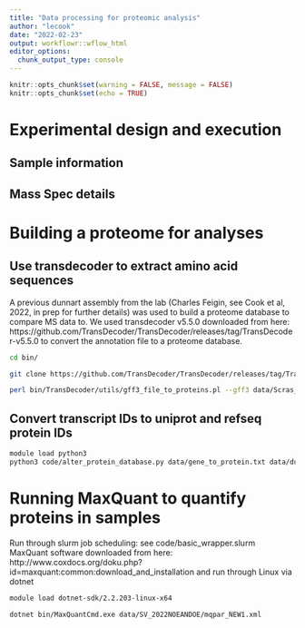 ```yaml
---
title: "Data processing for proteomic analysis"
author: "lecook"
date: "2022-02-23"
output: workflowr::wflow_html
editor_options:
  chunk_output_type: console
---
```


```r
knitr::opts_chunk$set(warning = FALSE, message = FALSE) 
knitr::opts_chunk$set(echo = TRUE)
```

# Experimental design and execution
## Sample information
## Mass Spec details


# Building a proteome for analyses
## Use transdecoder to extract amino acid sequences
A previous dunnart assembly from the lab (Charles Feigin, see Cook et al, 2022, in prep for further details) was used to build a proteome database to compare MS data to. 
We used transdecoder v5.5.0 downloaded from here: https://github.com/TransDecoder/TransDecoder/releases/tag/TransDecoder-v5.5.0 to convert the annotation file to a proteome database.


```bash
cd bin/

git clone https://github.com/TransDecoder/TransDecoder/releases/tag/TransDecoder-v5.5.0

perl bin/TransDecoder/utils/gff3_file_to_proteins.pl --gff3 data/Scras_dunnart_assem1.0_pb-ont-illsr_flyeassem_red-rd-scfitr2_pil2xwgs2_60chr2.gff --fasta data/Scras_dunnart_assem1.0_pb-ont-illsr_flyeassem_red-rd-scfitr2_pil2xwgs2_60chr.fasta > data/dunnart_devilRef_NEW.fasta
```

## Convert transcript IDs to uniprot and refseq protein IDs

```bash
module load python3
python3 code/alter_protein_database.py data/gene_to_protein.txt data/dunnart_devilRef.fasta data/dunnart_devilRef_NEW.fasta
```

# Running MaxQuant to quantify proteins in samples
Run through slurm job scheduling: see code/basic_wrapper.slurm
MaxQuant software downloaded from here: http://www.coxdocs.org/doku.php?id=maxquant:common:download_and_installation and run through Linux via dotnet


```bash
module load dotnet-sdk/2.2.203-linux-x64

dotnet bin/MaxQuantCmd.exe data/SV_2022NOEANDOE/mqpar_NEW1.xml
```



